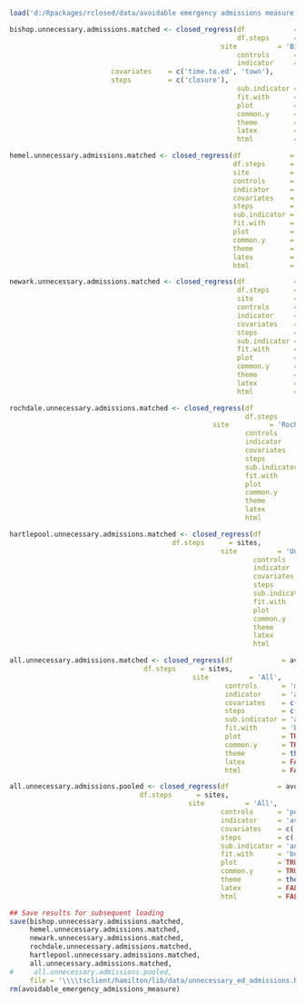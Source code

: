 ```r
load('d:/Rpackages/rclosed/data/avoidable emergency admissions measure.Rda')
```
```r
bishop.unnecessary.admissions.matched <- closed_regress(df            = avoidable_emergency_admissions_measure,
                                                        df.steps      = sites,
	                                                site          = 'Bishop Auckland General Hospital',
                                                        controls      = 'matched control',
                                                        indicator     = 'avoidable emergency admissions',
                         covariates    = c('time.to.ed', 'town'),
                         steps         = c('closure'),
                                                        sub.indicator = 'any',
                                                        fit.with      = 'both',
                                                        plot          = TRUE,
                                                        common.y      = TRUE,
                                                        theme         = theme_bw(),
                                                        latex         = FALSE,
                                                        html          = FALSE)
```
```r
hemel.unnecessary.admissions.matched <- closed_regress(df            = avoidable_emergency_admissions_measure,
                                                       df.steps      = sites,
                                                       site          = 'Hemel Hempstead Hospital',
                                                       controls      = 'matched control',
                                                       indicator     = 'avoidable emergency admissions',
                                                       covariates    = c('time.to.ed', 'town'),
                                                       steps         = c('closure'),
                                                       sub.indicator = 'any',
                                                       fit.with      = 'both',
                                                       plot          = TRUE,
                                                       common.y      = TRUE,
                                                       theme         = theme_bw(),
                                                       latex         = FALSE,
                                                       html          = FALSE)
```
```r
newark.unnecessary.admissions.matched <- closed_regress(df            = avoidable_emergency_admissions_measure,
                                                        df.steps      = sites,
                                                        site          = 'Newark Hospital',
                                                        controls      = 'matched control',
                                                        indicator     = 'avoidable emergency admissions',
                                                        covariates    = c('time.to.ed', 'town'),
                                                        steps         = c('closure'),
                                                        sub.indicator = 'any',
                                                        fit.with      = 'both',
                                                        plot          = TRUE,
                                                        common.y      = TRUE,
                                                        theme         = theme_bw(),
                                                        latex         = FALSE,
                                                        html          = FALSE)
```
```r
rochdale.unnecessary.admissions.matched <- closed_regress(df            = avoidable_emergency_admissions_measure,
                                                          df.steps      = sites,
		                                          site          = 'Rochdale Infirmary',
                                                          controls      = 'matched control',
                                                          indicator     = 'avoidable emergency admissions',
                                                          covariates    = c('time.to.ed', 'town'),
                                                          steps         = c('closure'),
                                                          sub.indicator = 'any',
                                                          fit.with      = 'both',
                                                          plot          = TRUE,
                                                          common.y      = TRUE,
                                                          theme         = theme_bw(),
                                                          latex         = FALSE,
                                                          html          = FALSE)
```
```r
hartlepool.unnecessary.admissions.matched <- closed_regress(df            = avoidable_emergency_admissions_measure,
					                    df.steps      = sites,
		                                            site          = 'University Hospital of Hartlepool',
                                                            controls      = 'matched control',
                                                            indicator     = 'avoidable emergency admissions',
                                                            covariates    = c('time.to.ed', 'town'),
                                                            steps         = c('closure'),
                                                            sub.indicator = 'any',
                                                            fit.with      = 'both',
                                                            plot          = TRUE,
                                                            common.y      = TRUE,
                                                            theme         = theme_bw(),
                                                            latex         = FALSE,
                                                            html          = FALSE)
```
```r
all.unnecessary.admissions.matched <- closed_regress(df            = avoidable_emergency_admissions_measure,
					             df.steps      = sites,
		                                     site          = 'All',
                                                     controls      = 'matched control',
                                                     indicator     = 'avoidable emergency admissions',
                                                     covariates    = c(''),
                                                     steps         = c('closure'),
                                                     sub.indicator = 'any',
                                                     fit.with      = 'both',
                                                     plot          = TRUE,
                                                     common.y      = TRUE,
                                                     theme         = theme_bw(),
                                                     latex         = FALSE,
                                                     html          = FALSE)
```
```r
all.unnecessary.admissions.pooled <- closed_regress(df            = avoidable_emergency_admissions_measure,
					            df.steps      = sites,
		                                    site          = 'All',
                                                    controls      = 'pooled control',
                                                    indicator     = 'avoidable emergency admissions',
                                                    covariates    = c(''),
                                                    steps         = c('closure'),
                                                    sub.indicator = 'any',
                                                    fit.with      = 'both',
                                                    plot          = TRUE,
                                                    common.y      = TRUE,
                                                    theme         = theme_bw(),
                                                    latex         = FALSE,
                                                    html          = FALSE)
```
```r
## Save results for subsequent loading
save(bishop.unnecessary.admissions.matched,
     hemel.unnecessary.admissions.matched,
     newark.unnecessary.admissions.matched,
     rochdale.unnecessary.admissions.matched,
     hartlepool.unnecessary.admissions.matched,
     all.unnecessary.admissions.matched,
#     all.unnecessary.admissions.pooled,
     file = '\\\\tsclient/hamilton/lib/data/unnecessary_ed_admissions.RData')
rm(avoidable_emergency_admissions_measure)
```
